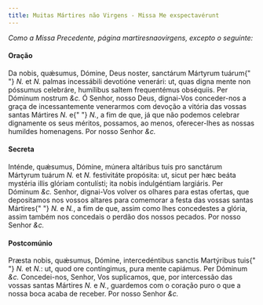 ```yaml
---
title: Muitas Mártires não Virgens - Missa Me exspectavérunt
---
```


<em>Como a Missa Precedente, página martiresnaovirgens, excepto o seguinte:</em>


#### Oração
<div class="grid grid-cols-2 gap-5">
  <span class="text-justify">
    Da nobis, quǽsumus, Dómine, Deus noster, sanctárum Mártyrum tuárum{" "}
    <em>N. </em>et <em>N. </em>palmas incessábili devotióne venerári: ut, quas
    digna mente non póssumus celebráre, humílibus saltem frequentémus obséquiis.
    Per Dóminum nostrum <em>&c.</em>
  </span>
  <span class="text-justify">
    Ó Senhor, nosso Deus, dignai-Vos conceder-nos a graça de incessantemente
    venerarmos com devoção a vitória das vossas santas Mártires <em>N. </em>e{" "}
    <em>N.</em>, a fim de que, já que não podemos celebrar dignamente os seus
    méritos, possamos, ao menos, oferecer-lhes as nossas humildes homenagens.
    Por nosso Senhor <em>&c.</em>
  </span>
</div>


#### Secreta
<div class="grid grid-cols-2 gap-5">
  <span class="text-justify">
    Inténde, quǽsumus, Dómine, múnera altáribus tuis pro sanctárum Mártyrum
    tuárum <em>N. </em>et <em>N. </em>festivitáte propósita: ut, sicut per hæc
    beáta mystéria illis glóriam contulísti; ita nobis indulgéntiam largiáris.
    Per Dóminum <em>&c.</em>
  </span>
  <span class="text-justify">
    Senhor, dignai-Vos volver os olhares para estas ofertas, que depositamos nos
    vossos altares para comemorar a festa das vossas santas Mártires{" "}
    <em>N. </em>e <em>N.</em>, a fim de que, assim como lhes concedestes a
    glória, assim também nos concedais o perdão dos nossos pecados. Por nosso
    Senhor <em>&c.</em>
  </span>
</div>


#### Postcomúnio
<div class="grid grid-cols-2 gap-5">
  <span class="text-justify">
    Præsta nobis, quǽsumus, Dómine, intercedéntibus sanctis Martýribus tuis{" "}
    <em>N. </em>et <em>N.</em>: ut, quod ore contíngimus, pura mente capiámus.
    Per Dóminum <em>&c.</em>
  </span>
  <span class="text-justify">
    Concedei-nos, Senhor, Vos suplicamos, que, por intercessão das vossas santas
    Mártires <em>N. </em>e <em>N.</em>, guardemos com o coração puro o que a
    nossa boca acaba de receber. Por nosso Senhor <em>&c.</em>
  </span>
</div>
